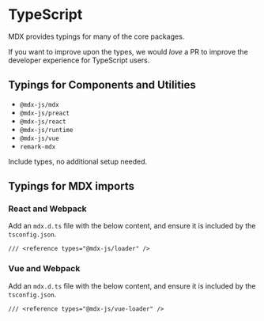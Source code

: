 # TypeScript

MDX provides typings for many of the core packages.

If you want to improve upon the types, we would _love_ a PR to
improve the developer experience for TypeScript users.

## Typings for Components and Utilities

- `@mdx-js/mdx`
- `@mdx-js/preact`
- `@mdx-js/react`
- `@mdx-js/runtime`
- `@mdx-js/vue`
- `remark-mdx`

Include types, no additional setup needed.

## Typings for MDX imports

### React and Webpack

Add an `mdx.d.ts` file with the below content, and ensure it is included by the `tsconfig.json`.

```tsx
/// <reference types="@mdx-js/loader" />
```

### Vue and Webpack

Add an `mdx.d.ts` file with the below content, and ensure it is included by the `tsconfig.json`.

```tsx
/// <reference types="@mdx-js/vue-loader" />
```
